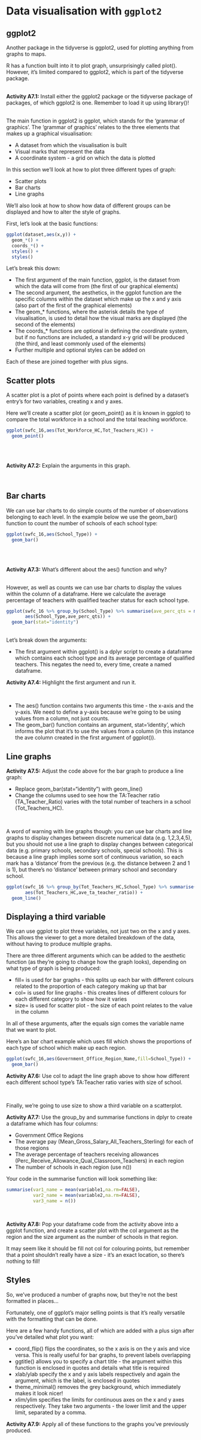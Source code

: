 # Data visualisation with **`ggplot2`**

## ggplot2

Another package in the <span class="code">tidyverse</span> is <span class="code">ggplot2</span>, used for plotting anything from graphs to maps.

R has a function built into it to plot graph, unsurprisingly called <span class="code">plot()</span>. However, it's limited compared to <span class="code">ggplot2</span>, which is part of the <span class="code">tidyverse</span> package. 
<br/>
<br/>
<div class="activity"><b>Activity A7.1:</b> Install either the <span class="code">ggplot2</span> package or the <span class="code">tidyverse</span> package of packages, of which <span class="code">ggplot2 is one</span>. Remember to load it up using <span class="code">library()</span>!
</div>
<br/>
The main function in <span class="code">ggplot2</span> is <span class="code">ggplot</span>, which stands for the 'grammar of graphics'. The 'grammar of graphics' relates to the three elements that makes up a graphical visualisation:

* A dataset from which the visualisation is built
* Visual marks that represent the data
* A coordinate system - a grid on which the data is plotted

In this section we'll look at how to plot three different types of graph:

* Scatter plots
* Bar charts
* Line graphs

We'll also look at how to show how data of different groups can be displayed and how to alter the style of graphs.

First, let's look at the basic functions:
```r
ggplot(dataset,aes(x,y)) + 
  geom_*() +
  coords_*() +
  styles() +
  styles()
```

Let's break this down:

* The first argument of the main function, <span class="code">ggplot</span>, is the dataset from which the data will come from (the first of our graphical elements)
* The second argument, the aesthetics, in the <span class="code">ggplot</span> function are the specific columns within the dataset which make up the x and y axis (also part of the first of the graphical elements)
* The <span class="code">geom_*</span> functions, where the asterisk details the type of visualisation, is used to detail how the visual marks are displayed (the second of the elements)
* The <span class="code">coords_*</span> functions are optional in defining the coordinate system, but if no functions are included, a standard x-y grid will be produced (the third, and least commonly used of the elements)
* Further multiple and optional styles can be added on

Each of these are joined together with plus signs.

## Scatter plots
A scatter plot is a plot of points where each point is defined by a dataset's entry's for two variables, creating x and y axes.

Here we'll create a scatter plot (or <span class="code">geom_point()</span> as it is known in <span class="code">ggplot</span>) to compare the total workforce in a school and the total teaching workforce.

```r
ggplot(swfc_16,aes(Tot_Workforce_HC,Tot_Teachers_HC)) +
  geom_point()
```
<br/>
<br/>
<div class="activity"><b>Activity A7.2:</b> Explain the arguments in this graph.
</div>
<br/>

## Bar charts
We can use bar charts to do simple counts of the number of observations belonging to each level. In the example below we use the <span class="code">geom_bar()</span> function to count the number of schools of each school type:

```r
ggplot(swfc_16,aes(School_Type)) +
  geom_bar()
```
<br/>
<br/>
<div class="activity"><b>Activity A7.3:</b> What's different about the <span class="code">aes()</span> function and why?
</div>
<br/>
However, as well as counts we can use bar charts to display the values within the column of a dataframe. Here we calculate the average percentage of teachers with qualified teacher status for each school type.
```r
ggplot(swfc_16 %>% group_by(School_Type) %>% summarise(ave_perc_qts = mean(Perc_QTS_Teachers,na.rm=TRUE)),
       aes(School_Type,ave_perc_qts)) + 
  geom_bar(stat="identity")
```
<br/>
Let's break down the arguments:

* The first argument within <span class="code">ggplot()</span> is a <span class="code">dplyr</span> script to create a dataframe which contains each school type and its average percentage of qualified teachers. This negates the need to, every time, create a named dataframe.

<div class="activity"><b>Activity A7.4:</b> Highlight the first argument and run it.</div>
<br/>

* The <span class="code">aes()</span> function contains two arguments this time - the x-axis and the y-axis. We need to define a y-axis because we're going to be using values from a column, not just counts.
* The <span class="code">geom_bar()</span> function contains an argument, <span class="code">stat='identity'</span>, which informs the plot that it's to use the values from a column (in this instance the <span class="code">ave</span> column created in the first argument of <span class="code">ggplot()</span>).

## Line graphs

<div class="activity"><b>Activity A7.5:</b> Adjust the code above for the bar graph to produce a line graph:

* Replace <span class="code">geom_bar(stat="identity")</span> with <span class="code">geom_line()</span>
* Change the columns used to see how the TA:Teacher ratio (<span class="code">TA_Teacher_Ratio</span>) varies with the total number of teachers in a school (<span class="code">Tot_Teachers_HC</span>).

</div>

<br/>

A word of warning with line graphs though: you can use bar charts and line graphs to display changes between discrete numerical data (e.g. 1,2,3,4,5), but you should not use a line graph to display changes between categorical data (e.g. primary schools, secondary schools, special schools). This is because a line graph implies some sort of continuous variation, so each mark has a 'distance' from the previous (e.g. the distance between 2 and 1 is 1), but there's no 'distance' between primary school and secondary school.

```r
ggplot(swfc_16 %>% group_by(Tot_Teachers_HC,School_Type) %>% summarise(ave_ta_teacher_ratio = mean(TA_Teacher_Ratio,na.rm=TRUE)),
       aes(Tot_Teachers_HC,ave_ta_teacher_ratio)) + 
  geom_line()
```

## Displaying a third variable
We can use ggplot to plot three variables, not just two on the x and y axes. This allows the viewer to get a more detailed breakdown of the data, without having to produce multiple graphs.

There are three different arguments which can be added to the aesthetic function (as they're going to change how the graph looks), depending on what type of graph is being produced:

* <span class="code">fill=</span> is used for bar graphs - this splits up each bar with different colours related to the proportion of each category making up that bar
* <span class="code">col=</span> is used for line graphs - this creates lines of different colours for each different category to show how it varies
*  <span class="code">size=</span> is used for scatter plot - the size of each point relates to the value in the column

In all of these arguments, after the equals sign comes the variable name that we want to plot.

Here's an bar chart example which uses <span class="code">fill</span> which shows the proportions of each type of school which make up each region.
```r
ggplot(swfc_16,aes(Government_Office_Region_Name,fill=School_Type)) +
  geom_bar()
```

<div class="activity"><b>Activity A7.6:</b> Use <span class="code">col</span> to adapt the line graph above to show how different each different school type's TA:Teacher ratio varies with size of school.
</div>
<br/>

Finally, we're going to use <span class="code">size</span> to show a third variable on a scatterplot.

<div class="activity"><b>Activity A7.7:</b> Use the <span class="code">group_by</span> and <span class="code">summarise</span> functions in <span class="code">dplyr</span> to create a dataframe which has four columns:

* Government Office Regions
* The average pay (<span class="code">Mean_Gross_Salary_All_Teachers_Sterling</span>) for each of those regions
* The average percentage of teachers receiving allowances (<span class="code">Perc_Receive_Allowance_Qual_Classroom_Teachers</span>) in each region
* The number of schools in each region (use <span class="code">n()</span>)

Your code in the <span class="code">summarise</span> function will look something like:
```r
summarise(var1_name = mean(variable1,na.rm=FALSE),
          var2_name = mean(variable2,na.rm=FALSE),
          var3_name = n())
```
</div>
<br/>
<div class="activity"><b>Activity A7.8:</b> Pop your dataframe code from the activity above into a <span class="code">ggplot</span> function, and create a scatter plot with the <span class="code">col</span> argument as the region and the <span class="code">size</span> argument as the number of schools in that region.

It may seem like it should be <span class="code">fill</span> not <span class="code">col</span> for colouring points, but remember that a point shouldn't really have a size - it's an exact location, so there's nothing to fill!
</div>

## Styles

So, we've produced a number of graphs now, but they're not the best formatted in places...

Fortunately, one of <span class="code">ggplot</span>'s major selling points is that it's really versatile with the formatting that can be done.

Here are a few handy functions, all of which are added with a plus sign after you've detailed what plot you want:

* <span class="code">coord_flip()</span> flips the coordinates, so the x axis is on the y axis and vice versa. This is really useful for bar graphs, to prevent labels overlapping
* <span class="code">ggtitle()</span> allows you to specify a chart title - the argument within this function is enclosed in quotes and details what title is required
* <span class="code">xlab</span>/<span class="code">ylab</span> specify the x and y axis labels respectively and again the argument, which is the label, is enclosed in quotes
* <span class="code">theme_minimal()</span> removes the grey background, which immediately makes it look nicer!
* <span class="code">xlim</span>/<span class="code">ylim</span> specifies the limits for continuous axes on the x and y axes respectively. They take two arguments - the lower limit and the upper limit, separated by a comma.

<div class="activity"><b>Activity A7.9:</b> Apply all of these functions to the graphs you've previously produced.
</div>
